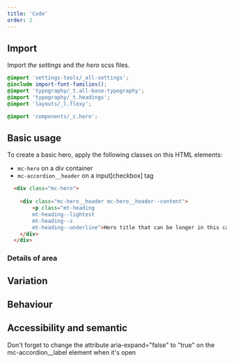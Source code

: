 ```yaml
---
title: 'Code'
order: 2
---
```


## Import

Import *the settings* and *the hero* scss files. 
```scss
@import 'settings-tools/_all-settings';
@include import-font-families();
@import 'typography/_t.all-base-typography';
@import 'typography/_t.headings';
@import 'layouts/_l.flexy';

@import 'components/_c.hero';
```

## Basic usage
To create a basic hero, apply the following classes on this HTML elements:

- `mc-hero` on a div container
- `mc-accordion__header` on a input[checkbox] tag

```html
  <div class="mc-hero">
  
    <div class="mc-hero__header mc-hero__header--content">
        <p class="mt-heading
        mt-heading--lightest
        mt-heading--s
        mt-heading--underline">Hero title that can be longer in this case</p>
    </div>
  </div>
```

<Preview path="basic" />

### Details of area

## Variation

## Behaviour

## Accessibility and semantic

<HintItem>
   Don't forget to change the attribute aria-expand="false" to "true" on the mc-accordion__label element when it's open
</HintItem>